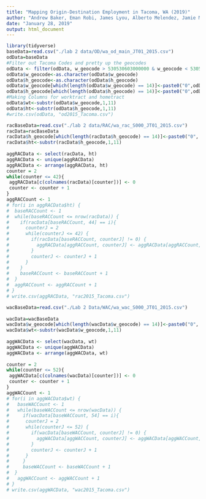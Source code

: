 ```yaml
---
title: "Mapping Origin-Destination Employment in Tacoma, WA (2019)"
author: "Andrew Baker, Eman Robi, James Lyou, Alberto Melendez, Jamie Marken"
date: "January 28, 2019"
output: html_document
---
```



```r
library(tidyverse)
baseData=read.csv("./lab 2 data/OD/wa_od_main_JT01_2015.csv")
odData=baseData
#Filter out Tacoma Codes and pretty up the geocodes
odData <- filter(odData, w_geocode > 530530603000000 & w_geocode < 530530620999999 | h_geocode > 530530603000000 & h_geocode < 530530620999999)
odData$w_geocode<-as.character(odData$w_geocode)
odData$h_geocode<-as.character(odData$h_geocode)
odData$w_geocode[which(length(odData$w_geocode) == 14)]<-paste0("0",odData$w_geocode[which(length(odData$w_geocode) == 14)])
odData$h_geocode[which(length(odData$h_geocode) == 14)]<-paste0("0",odData$h_geocode[which(length(odData$h_geocode) == 14)])
#Making Columns for worktract and hometract
odData$wt<-substr(odData$w_geocode,1,11)
odData$ht<-substr(odData$h_geocode,1,11)
#write.csv(odData, "od2015_Tacoma.csv")
```

```r
racBaseData=read.csv("./lab 2 data/RAC/wa_rac_S000_JT01_2015.csv")
racData=racBaseData
racData$h_geocode[which(length(racData$h_geocode) == 14)]<-paste0("0", racData$h_geocode[which(length(racData$h_geocode) == 14)])
racData$ht<-substr(racData$h_geocode,1,11)
 
aggRACData <- select(racData, ht)
aggRACData <- unique(aggRACData)
aggRACData <- arrange(aggRACData, ht)
counter = 2
while(counter <= 42){
 aggRACData[c(colnames(racData)[counter])] <- 0
 counter <- counter + 1
}
aggRACCount <- 1
# for(i in aggRACData$ht) {
#  baseRACCount <- 1
#  while(baseRACCount <= nrow(racData)) {
#    if(racData[baseRACCount, 44] == i){
#      counterJ = 2
#      while(counterJ <= 42) {
#        if(racData[baseRACCount, counterJ] != 0) {
#          aggRACData[aggRACCount, counterJ] <- aggRACData[aggRACCount, counterJ] + racData[baseRACCount, counterJ]
#        }
#        counterJ <- counterJ + 1
#      }
#    }
#    baseRACCount <- baseRACCount + 1
#  }
#  aggRACCount <- aggRACCount + 1
# }
# write.csv(aggRACData, "rac2015_Tacoma.csv")
```

```r
wacBaseData=read.csv("./Lab 2 Data/WAC/wa_wac_S000_JT01_2015.csv")
 
wacData=wacBaseData
wacData$w_geocode[which(length(wacData$w_geocode) == 14)]<-paste0("0", wacData$w_geocode[which(length(wacData$w_geocode) == 4)])
wacData$wt<-substr(wacData$w_geocode,1,11)
 
aggWACData <- select(wacData, wt)
aggWACData <- unique(aggWACData)
aggWACData <- arrange(aggWACData, wt)
 
counter = 2
while(counter <= 52){
 aggWACData[c(colnames(wacData)[counter])] <- 0
 counter <- counter + 1
}
aggWACCount <- 1
# for(i in aggWACData$wt) {
#   baseWACCount <- 1
#   while(baseWACCount <= nrow(wacData)) {
#     if(wacData[baseWACCount, 54] == i){
#      counterJ = 2
#      while(counterJ <= 52) {
#        if(wacData[baseWACCount, counterJ] != 0) {
#          aggWACData[aggWACCount, counterJ] <- aggWACData[aggWACCount, counterJ] + wacData[baseWACCount, counterJ]
#        }
#        counterJ <- counterJ + 1
#      }
#     }
#     baseWACCount <- baseWACCount + 1
#  }
#   aggWACCount <- aggWACCount + 1
# }
# write.csv(aggWACData, "wac2015_Tacoma.csv")
```


